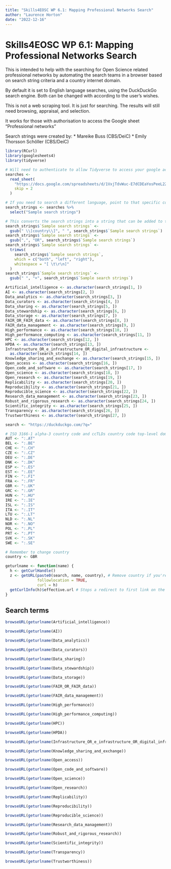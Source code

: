 ```yaml
---
title: "Skills4EOSC WP 6.1: Mapping Professional Networks Search"
author: "Laurence Horton"
date: "2022-12-16"
---
```


# Skills4EOSC WP 6.1: Mapping Professional Networks Search

This is intended to help with the searching for Open Science related professional networks by automating the search teams in a browser based on search string criteria and a country internet domain.

By default it is set to English language searches, using the DuckDuckGo search engine. Both can be changed with according to the user's wishes.

This is not a web scraping tool. It is just for searching. The results will still need browsing, appraisal, and selection.

It works for those with authorisation to access the Google sheet "Professional networks"

Search strings were created by:
* Mareike Buss (CBS/DeiC)
* Emily Thorsson Schöller (CBS/DeiC)

```r
library(RCurl)
library(googlesheets4)
library(tidyverse)
```

```r
# Will need to authenticate to allow Tidyverse to access your google account.
searches <-
  read_sheet(
    "https://docs.google.com/spreadsheets/d/1VxjTdvWuc-E7dCDEaYosPeeL22wAvevPL5K3yO43L6g/edit#gid=0",
    skip = 2
  )
```

```r
# If you need to search a different language, point to that specific column, i.e. "Search strings Denmark"
search_strings <- searches %>%
  select("Sample search strings")
```

```r
# This converts the search strings into a string that can be added to the google search url.
search_strings$`Sample search strings` <-
  gsub(" \\[country\\]", " ", search_strings$`Sample search strings`)
search_strings$`Sample search strings` <-
  gsub(",", "OR", search_strings$`Sample search strings`)
search_strings$`Sample search strings` <-
  trimws(
    search_strings$`Sample search strings`,
    which = c("both", "left", "right"),
    whitespace = "[ \t\r\n]"
  )
search_strings$`Sample search strings` <-
  gsub(" ", "+", search_strings$`Sample search strings`)
```

```r
Artificial_intelligence <- as.character(search_strings[1, ])
AI <- as.character(search_strings[2, ])
Data_analytics <- as.character(search_strings[3, ])
Data_curators <- as.character(search_strings[4, ])
Data_sharing <- as.character(search_strings[5, ])
Data_stewardship <- as.character(search_strings[6, ])
Data_storage <- as.character(search_strings[7, ])
FAIR_OR_FAIR_data <- as.character(search_strings[8, ])
FAIR_data_management <- as.character(search_strings[9, ])
High_performance <- as.character(search_strings[10, ])
High_performance_computing <- as.character(search_strings[11, ])
HPC <- as.character(search_strings[12, ])
HPDA <- as.character(search_strings[13, ])
Infrastructure_OR_e_infrastructure_OR_digital_infrastructure <-
  as.character(search_strings[14, ])
Knowledge_sharing_and_exchange <- as.character(search_strings[15, ])
Open_access <- as.character(search_strings[16, ])
Open_code_and_software <- as.character(search_strings[17, ])
Open_science <- as.character(search_strings[18, ])
Open_research <- as.character(search_strings[19, ])
Replicability <- as.character(search_strings[20, ])
Reproducibility <- as.character(search_strings[21, ])
Reproducible_science <- as.character(search_strings[22, ])
Research_data_management <- as.character(search_strings[23, ])
Robust_and_rigorous_research <- as.character(search_strings[24, ])
Scientific_integrity <- as.character(search_strings[25, ])
Transparency <- as.character(search_strings[26, ])
Trustworthiness <- as.character(search_strings[27, ])
```

```r
search <- "https://duckduckgo.com/?q="
```

```r
# ISO 3166-1 alpha-3 country code and ccTLDs country code top-level domains
AUT <- ":.AT"
BEL <- ":.BE"
CHE <- ":.CH"
CZE <- ":.CZ"
DEU <- ":.DE"
DNK <- ":.DK"
ESP <- ":.ES"
EST <- ":.EE"
FIN <- ":.FI"
FRA <- ":.FR"
GBR <- ":.UK"
GRC <- ":.GR"
HUN <- ":.HU"
IRE <- ":.IE"
ISL <- ":.IS"
ITA <- ":.IT"
LTU <- ":.LT"
NLD <- ":.NL"
NOR <- ":.NO"
POL <- ":.PL"
PRT <- ":.PT"
SVK <- ":.SK"
SWE <- ":.SE"
```

```r
# Remember to change country
country <- GBR
```

```r
geturlname <- function(name) {
  h <- getCurlHandle()
  z <- getURL(paste0(search, name, country), # Remove country if you're searching international domains
              followlocation = TRUE,
              curl = h)
  getCurlInfo(h)$effective.url # Stops a redirect to first link on the search
}
```

## Search terms
```r
browseURL(geturlname(Artificial_intelligence))
```
```r
browseURL(geturlname(AI))
```
```r
browseURL(geturlname(Data_analytics))
```
```r
browseURL(geturlname(Data_curators))
```
```r
browseURL(geturlname(Data_sharing))
```
```r
browseURL(geturlname(Data_stewardship))
```
```r
browseURL(geturlname(Data_storage))
```
```r
browseURL(geturlname(FAIR_OR_FAIR_data))
```
```r
browseURL(geturlname(FAIR_data_management))
```
```r
browseURL(geturlname(High_performance))
```
```r
browseURL(geturlname(High_performance_computing))
```
```r
browseURL(geturlname(HPC))
```
```r
browseURL(geturlname(HPDA))
```
```r
browseURL(geturlname(Infrastructure_OR_e_infrastructure_OR_digital_infrastructure))
```
```r
browseURL(geturlname(Knowledge_sharing_and_exchange))
```
```r
browseURL(geturlname(Open_access))
```
```r
browseURL(geturlname(Open_code_and_software))
```
```r
browseURL(geturlname(Open_science))
```
```r
browseURL(geturlname(Open_research))
```
```r
browseURL(geturlname(Replicability))
```
```r
browseURL(geturlname(Reproducibility))
```
```r
browseURL(geturlname(Reproducible_science))
```
```r
browseURL(geturlname(Research_data_management))
```
```r
browseURL(geturlname(Robust_and_rigorous_research))
```
```r
browseURL(geturlname(Scientific_integrity))
```
```r
browseURL(geturlname(Transparency))
```
```r
browseURL(geturlname(Trustworthiness))
```